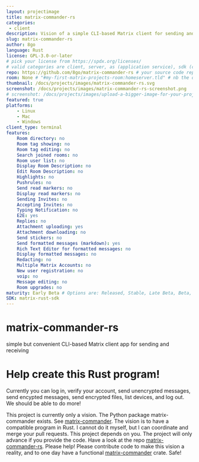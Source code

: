 ```yaml
---
layout: projectimage
title: matrix-commander-rs
categories:
 - client
description: Vision of a simple CLI-based Matrix client for sending and receiving
slug: matrix-commander-rs
author: 8go
language: Rust
license: GPL-3.0-or-later
# pick your license from https://spdx.org/licenses/
# valid categories are client, server, as (application service), sdk (client sdk), bot, and other
repo: https://github.com/8go/matrix-commander-rs # your source code repository
room: None # "#my-first-matrix-projects-room:homeserver.tld" # nb the quotes are needed as rooms start with #
thumbnail: /docs/projects/images/matrix-commander-rs.svg
screenshot: /docs/projects/images/matrix-commander-rs-screenshot.png
# screenshot: /docs/projects/images/upload-a-bigger-image-for-your-project-page-to-the-images-subfolder.png
featured: true
platforms:
    - Linux
    - Mac
    - Windows
client_type: terminal
features:
    Room directory: no
    Room tag showing: no
    Room tag editing: no
    Search joined rooms: no
    Room user list: no
    Display Room Description: no
    Edit Room Description: no
    Highlights: no
    Pushrules: no
    Send read markers: no
    Display read markers: no
    Sending Invites: no
    Accepting Invites: no
    Typing Notification: no
    E2E: yes
    Replies: no
    Attachment uploading: yes
    Attachment downloading: no
    Send stickers: no
    Send formatted messages (markdown): yes
    Rich Text Editor for formatted messages: no
    Display formatted messages: no
    Redacting: no
    Multiple Matrix Accounts: no
    New user registration: no
    voip: no
    Message editing: no
    Room upgrades: no
maturity: Early Beta # Options are: Released, Stable, Late Beta, Beta, Early Beta, Late Alpha, Alpha, Early Alpha, or Not actively maintained
SDK: matrix-rust-sdk
---
```


# matrix-commander-rs

simple but convenient CLI-based Matrix client app for sending and receiving

# Help create this Rust program!

Currently you can log in, verify your account, send unencrypted messages, send 
encypted messages, send encrypted files, list devices, and log out. 
We should be able to do more!

This project is currently only a vision. The Python package matrix-commander
exists. See [matrix-commander](https://github.com/8go/matrix-commander/).
The vision is to have a compatible program in Rust. I cannot do it myself,
but I can coordinate and merge your pull requests.
This project depends on you. The project will only advance if you provide
the code. Have a look at the repo
[matrix-commander-rs](https://github.com/8go/matrix-commander-rs/).
Please help! Please contribute code to make this vision a reality,
and to one day have a functional
[matrix-commander](https://crates.io/crates/matrix-commander) crate.
Safe!

